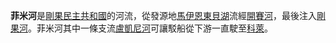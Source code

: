 {{Unreferenced |time=2010-08-09T14:40:57+00:00 }}
'''菲米河'''是[[剛果民主共和國|剛果民主共和國]]的河流，從發源地[[馬伊恩東貝湖|馬伊恩東貝湖]]流經[[開賽河|開賽河]]，最後注入[[剛果河|剛果河]]。菲米河其中一條支流[[盧凱尼河|盧凱尼河]]可讓駁船從下游一直駛至[[科萊|科萊]]。

{{刚果民主共和国河流}}
{{剛果民主共和國小作品}}